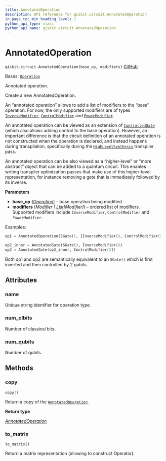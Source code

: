 ```yaml
---
title: AnnotatedOperation
description: API reference for qiskit.circuit.AnnotatedOperation
in_page_toc_min_heading_level: 1
python_api_type: class
python_api_name: qiskit.circuit.AnnotatedOperation
---
```


# AnnotatedOperation

<span id="qiskit.circuit.AnnotatedOperation" />

`qiskit.circuit.AnnotatedOperation(base_op, modifiers)` [GitHub](https://github.com/qiskit/qiskit/tree/stable/0.46/qiskit/circuit/annotated_operation.py "view source code")

Bases: [`Operation`](qiskit.circuit.Operation "qiskit.circuit.operation.Operation")

Annotated operation.

Create a new AnnotatedOperation.

An “annotated operation” allows to add a list of modifiers to the “base” operation. For now, the only supported modifiers are of types [`InverseModifier`](qiskit.circuit.InverseModifier "qiskit.circuit.InverseModifier"), [`ControlModifier`](qiskit.circuit.ControlModifier "qiskit.circuit.ControlModifier") and [`PowerModifier`](qiskit.circuit.PowerModifier "qiskit.circuit.PowerModifier").

An annotated operation can be viewed as an extension of [`ControlledGate`](qiskit.circuit.ControlledGate "qiskit.circuit.ControlledGate") (which also allows adding control to the base operation). However, an important difference is that the circuit definition of an annotated operation is not constructed when the operation is declared, and instead happens during transpilation, specifically during the [`HighLevelSynthesis`](qiskit.transpiler.passes.HighLevelSynthesis "qiskit.transpiler.passes.HighLevelSynthesis") transpiler pass.

An annotated operation can be also viewed as a “higher-level” or “more abstract” object that can be added to a quantum circuit. This enables writing transpiler optimization passes that make use of this higher-level representation, for instance removing a gate that is immediately followed by its inverse.

**Parameters**

*   **base\_op** ([*Operation*](qiskit.circuit.Operation "qiskit.circuit.operation.Operation")) – base operation being modified
*   **modifiers** (*Modifier |* [*List*](https://docs.python.org/3/library/typing.html#typing.List "(in Python v3.12)")*\[Modifier]*) – ordered list of modifiers. Supported modifiers include `InverseModifier`, `ControlModifier` and `PowerModifier`.

Examples:

```python
op1 = AnnotatedOperation(SGate(), [InverseModifier(), ControlModifier(2)])

op2_inner = AnnotatedGate(SGate(), InverseModifier())
op2 = AnnotatedGate(op2_inner, ControlModifier(2))
```

Both op1 and op2 are semantically equivalent to an `SGate()` which is first inverted and then controlled by 2 qubits.

## Attributes

<span id="qiskit.circuit.AnnotatedOperation.name" />

### name

Unique string identifier for operation type.

<span id="qiskit.circuit.AnnotatedOperation.num_clbits" />

### num\_clbits

Number of classical bits.

<span id="qiskit.circuit.AnnotatedOperation.num_qubits" />

### num\_qubits

Number of qubits.

## Methods

### copy

<span id="qiskit.circuit.AnnotatedOperation.copy" />

`copy()`

Return a copy of the [`AnnotatedOperation`](#qiskit.circuit.AnnotatedOperation "qiskit.circuit.AnnotatedOperation").

**Return type**

[*AnnotatedOperation*](#qiskit.circuit.AnnotatedOperation "qiskit.circuit.annotated_operation.AnnotatedOperation")

### to\_matrix

<span id="qiskit.circuit.AnnotatedOperation.to_matrix" />

`to_matrix()`

Return a matrix representation (allowing to construct Operator).

